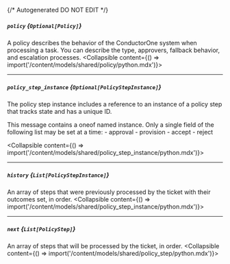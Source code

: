 {/* Autogenerated DO NOT EDIT  */}

##### `policy` *{`Optional[Policy]`}*
A policy describes the behavior of the ConductorOne system when processing a task. You can describe the type, approvers, fallback behavior, and escalation processes.
<Collapsible content={() => import('/content/models/shared/policy/python.mdx')}>
</Collapsible>

---
##### `policy_step_instance` *{`Optional[PolicyStepInstance]`}*
The policy step instance includes a reference to an instance of a policy step that tracks state and has a unique ID.

This message contains a oneof named instance. Only a single field of the following list may be set at a time:
  \- approval
  \- provision
  \- accept
  \- reject

<Collapsible content={() => import('/content/models/shared/policy_step_instance/python.mdx')}>
</Collapsible>

---
##### `history` *{`List[PolicyStepInstance]`}*
An array of steps that were previously processed by the ticket with their outcomes set, in order.
<Collapsible content={() => import('/content/models/shared/policy_step_instance/python.mdx')}>
</Collapsible>

---
##### `next` *{`List[PolicyStep]`}*
An array of steps that will be processed by the ticket, in order.
<Collapsible content={() => import('/content/models/shared/policy_step/python.mdx')}>
</Collapsible>

